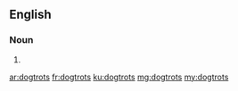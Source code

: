==English==

===Noun===
{{head|en|plural}}

# {{plural of|dogtrot|lang=en|nocat=1}}

[[ar:dogtrots]]
[[fr:dogtrots]]
[[ku:dogtrots]]
[[mg:dogtrots]]
[[my:dogtrots]]